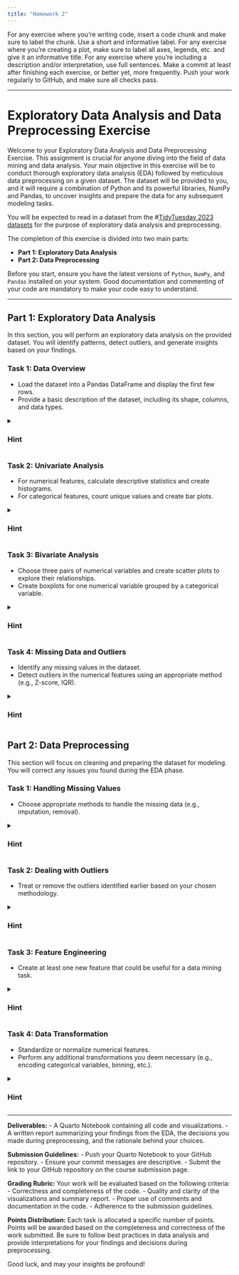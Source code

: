 ```yaml
---
title: "Homework 2"
---
```


For any exercise where you’re writing code, insert a code chunk and make
sure to label the chunk. Use a short and informative label. For any
exercise where you’re creating a plot, make sure to label all axes,
legends, etc. and give it an informative title. For any exercise where
you’re including a description and/or interpretation, use full
sentences. Make a commit at least after finishing each exercise, or
better yet, more frequently. Push your work regularly to GitHub, and make sure 
all checks pass.

---

# Exploratory Data Analysis and Data Preprocessing Exercise

Welcome to your Exploratory Data Analysis and Data Preprocessing Exercise. This assignment is crucial for anyone diving into the field of data mining and data analysis. Your main objective in this exercise will be to conduct thorough exploratory data analysis (EDA) followed by meticulous data preprocessing on a given dataset. The dataset will be provided to you, and it will require a combination of Python and its powerful libraries, NumPy and Pandas, to uncover insights and prepare the data for any subsequent modeling tasks.

You will be expected to read in a dataset from the #[TidyTuesday 2023 datasets](https://github.com/rfordatascience/tidytuesday/tree/master/data/2023) for the purpose of exploratory data analysis and preprocessing. 

The completion of this exercise is divided into two main parts:

- **Part 1: Exploratory Data Analysis**
- **Part 2: Data Preprocessing**

Before you start, ensure you have the latest versions of `Python`, `NumPy`, and `Pandas` installed on your system. Good documentation and commenting of your code are mandatory to make your code easy to understand.

---

## Part 1: Exploratory Data Analysis 

In this section, you will perform an exploratory data analysis on the provided dataset. You will identify patterns, detect outliers, and generate insights based on your findings.

### Task 1: Data Overview 
- Load the dataset into a Pandas DataFrame and display the first few rows.
- Provide a basic description of the dataset, including its shape, columns, and data types.

<details>
  <summary><h3><b>Hint</b></h3></summary>

- Use functions like `.head()`, `.shape`, `.columns`, and `.dtypes` to get an overview of your DataFrame.
- Remember that `.info()` can be used to get a concise summary of the DataFrame including the non-null count and type of each column.

</details>

### Task 2: Univariate Analysis 
- For numerical features, calculate descriptive statistics and create histograms.
- For categorical features, count unique values and create bar plots.

<details>
  <summary><h3><b>Hint</b></h3></summary>

- Use `.describe()` for a quick statistical summary of the numerical features.
- Utilize `matplotlib` or `seaborn` libraries to create histograms (`hist()` or `sns.histplot()`).
- For categorical data, `value_counts()` can help in understanding the distribution of classes, and you can plot the results using `bar()` or `sns.countplot()`.

</details>

### Task 3: Bivariate Analysis 
- Choose three pairs of numerical variables and create scatter plots to explore their relationships.
- Create boxplots for one numerical variable grouped by a categorical variable.

<details>
  <summary><h3><b>Hint</b></h3></summary>

- When creating scatter plots with `plt.scatter()` or `sns.scatterplot()`, it might be helpful to color points by a third categorical variable using the hue parameter in Seaborn.
- Use `sns.boxplot()` to create boxplots. Consider using the hue parameter if you have sub-categories within your categorical variable.

</details>

### Task 4: Missing Data and Outliers 
- Identify any missing values in the dataset.
- Detect outliers in the numerical features using an appropriate method (e.g., Z-score, IQR).

<details>
  <summary><h3><b>Hint</b></h3></summary>

- The `.isnull()` method chained with `.sum()` can help identify missing values.
- Consider using the `scipy.stats` module for Z-score computation or the `IQR` which is the range between the first and third quartile of your data distribution for outlier detection.

</details>

## Part 2: Data Preprocessing 

This section will focus on cleaning and preparing the dataset for modeling. You will correct any issues you found during the EDA phase.

### Task 1: Handling Missing Values 
- Choose appropriate methods to handle the missing data (e.g., imputation, removal).

<details>
  <summary><h3><b>Hint</b></h3></summary>

- Imputation methods could involve using `.fillna()` with measures like mean (`data.mean()`) for numerical columns and mode (`data.mode().iloc[0]`) for categorical columns.
- For removal, `.dropna()` is straightforward but consider the impact on your dataset size.

</details>

### Task 2: Dealing with Outliers 
- Treat or remove the outliers identified earlier based on your chosen methodology.

<details>
  <summary><h3><b>Hint</b></h3></summary>

- For outlier removal, you may use boolean indexing based on Z-scores or IQR to filter your data.
- If you don't want to remove outliers, consider transforming them using methods such as log transformation.

</details>

### Task 3: Feature Engineering 
- Create at least one new feature that could be useful for a data mining task.

<details>
  <summary><h3><b>Hint</b></h3></summary>

- Think about the domain knowledge related to your dataset that could suggest new features. For instance, if you have date-time information, extracting the day of the week could be useful.
- Also, combining features, if relevant, to create ratios or differences can often reveal useful insights.

</details>

### Task 4: Data Transformation 
- Standardize or normalize numerical features.
- Perform any additional transformations you deem necessary (e.g., encoding categorical variables, binning, etc.).

<details>
  <summary><h3><b>Hint</b></h3></summary>

- For scaling, `StandardScaler` or `MinMaxScaler` from `sklearn.preprocessing` can be applied to numerical features.
- For normalization, `np.log1p()` (log(1+x)) can help in managing skewed data.
- Use `pd.get_dummies()` or `LabelEncoder`/`OneHotEncoder` from `sklearn.preprocessing` for encoding categorical variables.

</details>

---

**Deliverables:**
- A Quarto Notebook containing all code and visualizations.
- A written report summarizing your findings from the EDA, the decisions you made during preprocessing, and the rationale behind your choices.

**Submission Guidelines:**
- Push your Quarto Notebook to your GitHub repository.
- Ensure your commit messages are descriptive.
- Submit the link to your GitHub repository on the course submission page.

**Grading Rubric:**
Your work will be evaluated based on the following criteria:
- Correctness and completeness of the code.
- Quality and clarity of the visualizations and summary report.
- Proper use of comments and documentation in the code.
- Adherence to the submission guidelines.

**Points Distribution:**
Each task is allocated a specific number of points. Points will be awarded based on the completeness and correctness of the work submitted. Be sure to follow best practices in data analysis and provide interpretations for your findings and decisions during preprocessing.

Good luck, and may your insights be profound!
